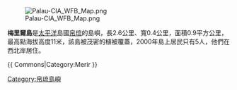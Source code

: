 [[Image:Palau-CIA_WFB_Map.png|thumb]]

'''梅里爾島'''是[[太平洋|太平洋]]島國[[帛琉|帛琉]]的島嶼，長2.6公里、寬0.4公里，面積0.9平方公里，最高點海拔高度11米，該島被茂密的植被覆蓋，2000年島上居民只有5人，他們在西北岸居住。

{{coord|4|19|N|132|19|E|display=title|region:PW_type:isle_source:GNS-enwiki}}

[[Category:帛琉島嶼|Category:帛琉島嶼]]
{{ Commons|Category:Merir }}

{{Palau-stub}}